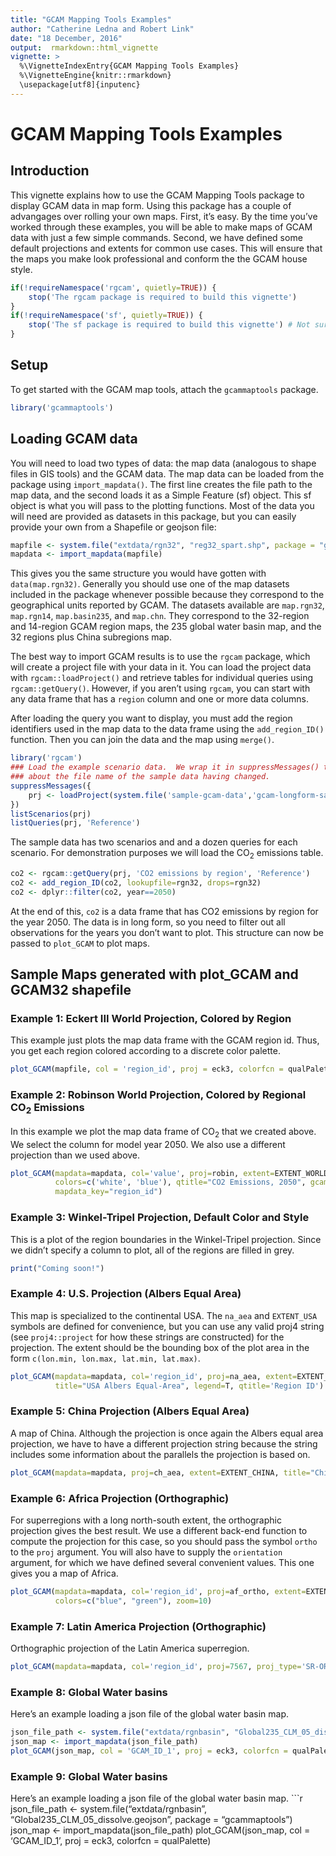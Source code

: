 ```yaml
--- 
title: "GCAM Mapping Tools Examples"
author: "Catherine Ledna and Robert Link"
date: "18 December, 2016"
output:  rmarkdown::html_vignette
vignette: >
  %\VignetteIndexEntry{GCAM Mapping Tools Examples}
  %\VignetteEngine{knitr::rmarkdown}
  \usepackage[utf8]{inputenc}
--- 
```


# GCAM Mapping Tools Examples

## Introduction
This vignette explains how to use the GCAM Mapping Tools package to display GCAM data in map form.  Using this package has a couple of advangages over rolling your own maps.  First, it's easy.  By the time you've worked through these examples, you will be able to make maps of GCAM data with just a few simple commands.  Second, we have defined some default projections and extents for common use cases.  This will ensure that the maps you make look professional and conform the the GCAM house style.

```r
if(!requireNamespace('rgcam', quietly=TRUE)) {
    stop('The rgcam package is required to build this vignette')
}
if(!requireNamespace('sf', quietly=TRUE)) {
    stop('The sf package is required to build this vignette') # Not sure why...
}
```

## Setup
To get started with the GCAM map tools, attach the `gcammaptools` package.
```r
library('gcammaptools')
```

## Loading GCAM data

You will need to load two types of data:  the map data (analogous to shape files in GIS tools) and the GCAM data.  The map data can be loaded from the package using `import_mapdata()`.  The first line creates the file path to the map data, and the second loads it as a Simple Feature (sf) object.  This sf object is what you will pass to the plotting functions.  Most of the data you will need are provided as datasets in this package, but you can easily provide your own from a Shapefile or geojson file:
```r
mapfile <- system.file("extdata/rgn32", "reg32_spart.shp", package = "gcammaptools")
mapdata <- import_mapdata(mapfile)
```
This gives you the same structure you would have gotten with `data(map.rgn32)`.  Generally you should use one of the map datasets included in the package whenever possible because they correspond to the geographical units reported by GCAM.  The datasets available are `map.rgn32`, `map.rgn14`, `map.basin235`, and `map.chn`.  They correspond to the 32-region and 14-region GCAM region maps, the 235 global water basin map, and the 32 regions plus China subregions map.

The best way to import GCAM results is to use the `rgcam` package, which will create a project file with your data in it.  You can load the project data with `rgcam::loadProject()` and retrieve tables for individual queries using `rgcam::getQuery()`.  However, if you aren't using `rgcam`, you can start with any data frame that has a `region` column and one or more data columns.

After loading the query you want to display, you must add the region identifiers used in the map data to the data frame using the `add_region_ID()` function.  Then you can join the data and the map using `merge()`.

```r
library('rgcam')
### Load the example scenario data.  We wrap it in suppressMessages() to hide an unhelpful notice
### about the file name of the sample data having changed.
suppressMessages({
    prj <- loadProject(system.file('sample-gcam-data','gcam-longform-sample.dat', package='gcammaptools'))
})
listScenarios(prj)
listQueries(prj, 'Reference')
```

The sample data has two scenarios and and a dozen queries for each scenario.  For demonstration purposes we will load the CO<sub>2</sub> emissions table.  

```r
co2 <- rgcam::getQuery(prj, 'CO2 emissions by region', 'Reference')
co2 <- add_region_ID(co2, lookupfile=rgn32, drops=rgn32)
co2 <- dplyr::filter(co2, year==2050)
```
At the end of this, `co2` is a data frame that has CO2 emissions by region for the year 2050.  The data is in long form, so you need to filter out all observations for the years you don't want to plot.  This structure can now be passed to `plot_GCAM` to plot maps.

## Sample Maps generated with plot_GCAM and GCAM32 shapefile

### Example 1: Eckert III World Projection, Colored by Region

This example just plots the map data frame with the GCAM region id.  Thus, you get each region colored according to a discrete color palette.
```r
plot_GCAM(mapfile, col = 'region_id', proj = eck3, colorfcn = qualPalette)
```

### Example 2: Robinson World Projection, Colored by Regional CO<sub>2</sub> Emissions
In this example we plot the map data frame of CO<sub>2</sub> that we created above.  We select the column for model year 2050.  We also use a different projection than we used above.
```r
plot_GCAM(mapdata=mapdata, col='value', proj=robin, extent=EXTENT_WORLD, title="Robinson World", legend=T,
          colors=c('white', 'blue'), qtitle="CO2 Emissions, 2050", gcam_df=co2, gcam_key='id',
          mapdata_key="region_id")
```

### Example 3: Winkel-Tripel Projection, Default Color and Style
This is a plot of the region boundaries in the Winkel-Tripel projection.  Since we didn't specify a column to plot, all of the regions are filled in grey.
```r
print("Coming soon!")
```

### Example 4: U.S. Projection (Albers Equal Area)
This map is specialized to the continental USA.  The `na_aea` and `EXTENT_USA` symbols are defined for convenience, but you can use any valid proj4 string (see `proj4::project` for how these strings are constructed) for the projection.  The extent should be the bounding box of the plot area in the form `c(lon.min, lon.max, lat.min, lat.max)`.
```r
plot_GCAM(mapdata=mapdata, col='region_id', proj=na_aea, extent=EXTENT_USA, 
          title="USA Albers Equal-Area", legend=T, qtitle='Region ID')
```

### Example 5: China Projection (Albers Equal Area)
A map of China.  Although the projection is once again the Albers equal area projection, we have to have a different projection string because the string includes some information about the parallels the projection is based on.
```r
plot_GCAM(mapdata=mapdata, proj=ch_aea, extent=EXTENT_CHINA, title="China Albers Equal-Area")
```

### Example 6: Africa Projection (Orthographic)
For superregions with a long north-south extent, the orthographic projection gives the best result.  We use a different back-end function to compute the projection for this case, so you should pass the symbol `ortho` to the `proj` argument.  You will also have to supply the `orientation` argument, for which we have defined several convenient values.  This one gives you a map of Africa.
```r
plot_GCAM(mapdata=mapdata, col='region_id', proj=af_ortho, extent=EXTENT_AFRICA,
          colors=c("blue", "green"), zoom=10)
```

### Example 7: Latin America Projection (Orthographic)
Orthographic projection of the Latin America superregion.
```r
plot_GCAM(mapdata=mapdata, col='region_id', proj=7567, proj_type='SR-ORG', extent=EXTENT_LA, zoom=8)
```

### Example 8: Global Water basins
Here's an example loading a json file of the global water basin map.
```r
json_file_path <- system.file("extdata/rgnbasin", "Global235_CLM_05_dissolve.geojson", package = "gcammaptools")
json_map <- import_mapdata(json_file_path)
plot_GCAM(json_map, col = 'GCAM_ID_1', proj = eck3, colorfcn = qualPalette)
```

### Example 9: Global Water basins
Here's an example loading a json file of the global water basin map.
```r
json_file_path <- system.file("extdata/rgnbasin", "Global235_CLM_05_dissolve.geojson", package = "gcammaptools")
json_map <- import_mapdata(json_file_path)
plot_GCAM(json_map, col = 'GCAM_ID_1', proj = eck3, colorfcn = qualPalette)
